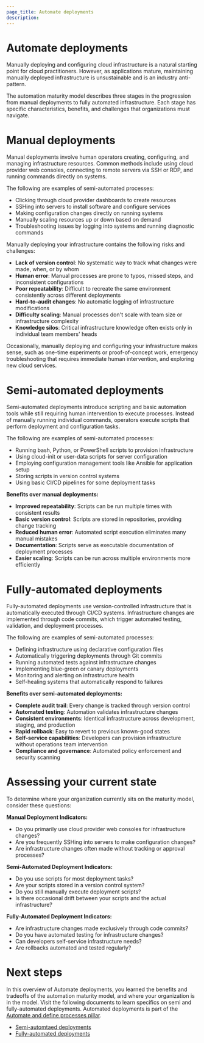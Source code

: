 ```yaml
---
page_title: Automate deployments
description: 
---
```


# Automate deployments

Manually deploying and configuring cloud infrastructure is a natural starting
point for cloud practitioners. However, as applications mature, maintaining
manually deployed infrastructure is unsustainable and is an industry
anti-pattern.

The automation maturity model describes three stages in the progression from manual deployments to fully automated infrastructure. Each stage has specific characteristics, benefits, and challenges that organizations must navigate.

# Manual deployments

Manual deployments involve human operators creating, configuring, and managing infrastructure resources. Common methods include using cloud provider web consoles, connecting to remote servers via SSH or RDP, and running commands directly on systems.

The following are examples of semi-automated processes:

- Clicking through cloud provider dashboards to create resources
- SSHing into servers to install software and configure services
- Making configuration changes directly on running systems
- Manually scaling resources up or down based on demand
- Troubleshooting issues by logging into systems and running diagnostic commands

Manually deploying your infrastructure contains the following risks and challenges:

- **Lack of version control**: No systematic way to track what changes were made, when, or by whom
- **Human error**: Manual processes are prone to typos, missed steps, and inconsistent configurations
- **Poor repeatability**: Difficult to recreate the same environment consistently across different deployments
- **Hard-to-audit changes**: No automatic logging of infrastructure modifications
- **Difficulty scaling**: Manual processes don't scale with team size or infrastructure complexity
- **Knowledge silos**: Critical infrastructure knowledge often exists only in individual team members' heads

Occasionally, manually deploying and configuring your infrastructure makes sense, such as one-time experiments or proof-of-concept work, emergency troubleshooting that requires immediate human intervention, and exploring new cloud services.

# Semi-automated deployments

Semi-automated deployments introduce scripting and basic automation tools while still requiring human intervention to execute processes. Instead of manually running individual commands, operators execute scripts that perform deployment and configuration tasks.

The following are examples of semi-automated processes:

- Running bash, Python, or PowerShell scripts to provision infrastructure
- Using cloud-init or user-data scripts for server configuration
- Employing configuration management tools like Ansible for application setup
- Storing scripts in version control systems
- Using basic CI/CD pipelines for some deployment tasks

**Benefits over manual deployments:**
- **Improved repeatability**: Scripts can be run multiple times with consistent results
- **Basic version control**: Scripts are stored in repositories, providing change tracking
- **Reduced human error**: Automated script execution eliminates many manual mistakes
- **Documentation**: Scripts serve as executable documentation of deployment processes
- **Easier scaling**: Scripts can be run across multiple environments more efficiently

# Fully-automated deployments

Fully-automated deployments use version-controlled infrastructure that is automatically executed through CI/CD systems. Infrastructure changes are implemented through code commits, which trigger automated testing, validation, and deployment processes.

The following are examples of semi-automated processes:

- Defining infrastructure using declarative configuration files
- Automatically triggering deployments through Git commits
- Running automated tests against infrastructure changes
- Implementing blue-green or canary deployments
- Monitoring and alerting on infrastructure health
- Self-healing systems that automatically respond to failures

**Benefits over semi-automated deployments:**
- **Complete audit trail**: Every change is tracked through version control
- **Automated testing**: Automation validates infrastructure changes
- **Consistent environments**: Identical infrastructure across development, staging, and production
- **Rapid rollback**: Easy to revert to previous known-good states
- **Self-service capabilities**: Developers can provision infrastructure without operations team intervention
- **Compliance and governance**: Automated policy enforcement and security scanning

# Assessing your current state

To determine where your organization currently sits on the maturity model, consider these questions:

**Manual Deployment Indicators:**
- Do you primarily use cloud provider web consoles for infrastructure changes?
- Are you frequently SSHing into servers to make configuration changes?
- Are infrastructure changes often made without tracking or approval processes?

**Semi-Automated Deployment Indicators:**
- Do you use scripts for most deployment tasks?
- Are your scripts stored in a version control system?
- Do you still manually execute deployment scripts?
- Is there occasional drift between your scripts and the actual infrastructure?

**Fully-Automated Deployment Indicators:**
- Are infrastructure changes made exclusively through code commits?
- Do you have automated testing for infrastructure changes?
- Can developers self-service infrastructure needs?
- Are rollbacks automated and tested regularly?

# Next steps

In this overview of Automate deployments, you learned the benefits and tradeoffs of the automation maturity model, and where your organization is in the model. Visit the following documents to learn specifics on semi and fully-automated deployments. Automated deployments is part of the [Automate and define processes pillar](/well-architected-framework/automate-and-define-processes/introduction).

- [Semi-automtaed deployments](/well-architected-framework/automate-and-define-processes/develop-and-deploy/automate-deployments/semi-automate)
- [Fully-automated deployments](/well-architected-framework/automate-and-define-processes/develop-and-deploy/automate-deployments/fully-automate)
